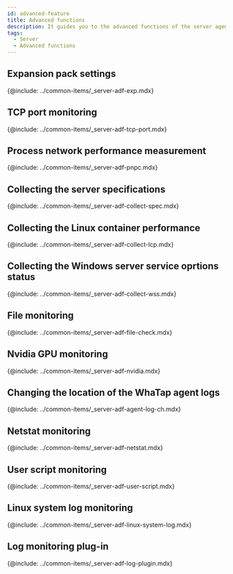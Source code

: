 ```yaml
---
id: advanced-feature
title: Advanced functions
description: It guides you to the advanced functions of the server agent.
tags:
  - Server
  - Advanced functions
---
```



## Expansion pack settings

{@include: ../common-items/_server-adf-exp.mdx} 

## TCP port monitoring

{@include: ../common-items/_server-adf-tcp-port.mdx}

## Process network performance measurement

{@include: ../common-items/_server-adf-pnpc.mdx}

## Collecting the server specifications

{@include: ../common-items/_server-adf-collect-spec.mdx}

## Collecting the Linux container performance

{@include: ../common-items/_server-adf-collect-lcp.mdx}

## Collecting the Windows server service oprtions status

{@include: ../common-items/_server-adf-collect-wss.mdx} 

## File monitoring

{@include: ../common-items/_server-adf-file-check.mdx} 

## Nvidia GPU monitoring

{@include: ../common-items/_server-adf-nvidia.mdx} 

## Changing the location of the WhaTap agent logs

{@include: ../common-items/_server-adf-agent-log-ch.mdx}

## Netstat monitoring

{@include: ../common-items/_server-adf-netstat.mdx}

## User script monitoring

{@include: ../common-items/_server-adf-user-script.mdx}

## Linux system log monitoring

{@include: ../common-items/_server-adf-linux-system-log.mdx}

## Log monitoring plug-in

{@include: ../common-items/_server-adf-log-plugin.mdx}  
